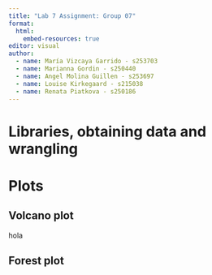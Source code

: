 ```yaml
---
title: "Lab 7 Assignment: Group 07"
format:
  html:
    embed-resources: true
editor: visual
author:
  - name: María Vizcaya Garrido - s253703
  - name: Marianna Gordin - s250440
  - name: Angel Molina Guillen - s253697
  - name: Louise Kirkegaard - s215038
  - name: Renata Piatkova - s250186
---
```


# Libraries, obtaining data and wrangling

# Plots

## Volcano plot

hola

## Forest plot
